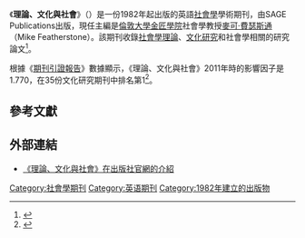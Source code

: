{{Infobox journal
| title = 理論、文化與社會<br>Theory, Culture & Society
| cover = [[File:TCScover2011.gif|File:TCScover2011.gif]]
| editor = [[麥可·費瑟斯通|麥可·費瑟斯通]]
| discipline = [[社會學|社會學]]
| language= 英語
| former_names =
| abbreviation = Theor. Cult. Soc.
| publisher = SAGE Publications
| country =
| frequency = 雙月刊
| history = 1982年－現在
| openaccess =
| license =
| impact = 1.770
| impact-year = 2011
| website = http://www.sagepub.net/tcs/default.aspx?page=TCS
| link1 = http://tcs.sagepub.com/current.dtl
| link1-name = 線上閱讀
| link2 = http://tcs.sagepub.com/content/by/year
| link2-name = 線上閱讀
| JSTOR =
| OCLC = 38905209
| LCCN = 93646068
| CODEN =
| ISSN = 0263-2764
| eISSN = 1460-3616
}}
《'''理論、文化與社會'''》（''{{lang|en|Theory, Culture & Society}}''）是一份1982年起出版的英語[[社會學|社會學]]學術期刊，由SAGE Publications出版，現任主編是[[倫敦大學金匠學院|倫敦大學金匠學院]]社會學教授[[麥可·費瑟斯通|麥可·費瑟斯通]]（Mike Featherstone）。該期刊收錄[[社會學理論|社會學理論]]、[[文化研究|文化研究]]和社會學相關的研究論文<ref>{{Cite web|url=http://www.sagepub.net/tcs/default.aspx?page=TCS|title=Theory, Culture & Society|publisher=SAGE Publications|language=en|accessdate=2013-05-19|deadurl=yes|archiveurl=https://web.archive.org/web/20101129024245/http://www.sagepub.net/tcs/default.aspx?page=TCS|archivedate=2010-11-29}}</ref>。

根據《[[期刊引證報告|期刊引證報告]]》數據顯示，《理論、文化與社會》2011年時的影響因子是1.770，在35份文化研究期刊中排名第1<ref>{{cite book |year=2012 |chapter=Journals Ranked by Impact: Cultural Studies |title=2011 Journal Citation Reports |publisher=[[湯森路透|Thomson Reuters]] |edition=Social Sciences |accessdate=2013-05-23 |language=en|work=Web of Science |postscript=.}}</ref>。

== 參考文獻 ==
{{reflist}}

== 外部連結 ==
* [https://web.archive.org/web/20101129024245/http://www.sagepub.net/tcs/default.aspx?page=TCS 《理論、文化與社會》在出版社官網的介紹] {{en}}
{{sociology-stub}}
[[Category:社會學期刊|Category:社會學期刊]]
[[Category:英语期刊|Category:英语期刊]]
[[Category:1982年建立的出版物|Category:1982年建立的出版物]]